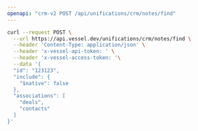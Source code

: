 ```yaml
---
openapi: "crm-v2 POST /api/unifications/crm/notes/find"
---
```


<RequestExample>

```bash Request
curl --request POST \
  --url https://api.vessel.dev/unifications/crm/notes/find \
  --header 'Content-Type: application/json' \
  --header 'x-vessel-api-token: ' \
  --header 'x-vessel-access-token: '\
  --data '{
  "id": "123123",
  "include": {
    "$native": false
  },
  "associations": [
    "deals",
    "contacts"
  ]
}'
```

</RequestExample>


